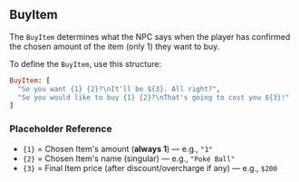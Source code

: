 ## BuyItem

The `BuyItem` determines what the NPC says when the player has confirmed the chosen amount of the item (only 1) they want to buy.

<PMSpeeches speech="BuyItem" />

To define the `BuyItem`, use this structure:

```ruby
BuyItem: [
  "So you want {1} {2}?\nIt'll be ${3}. All right?", 
  "So you would like to buy {1} {2}?\nThat's going to cost you ${3}!"
]
```
### Placeholder Reference
- `{1}` = Chosen Item's amount (**always 1**) — e.g., `"1"`
- `{2}` = Chosen Item's name (singular) — e.g., `"Poké Ball"`
- `{3}` = Final Item price (after discount/overcharge if any) — e.g., `$200`

<ImageWithCaption src="/images/documentation/poke-market/BuyItem 1.png" caption="BuyItem 1"/>
<ImageWithCaption src="/images/documentation/poke-market/BuyItem 2.png" caption="BuyItem 2"/>
